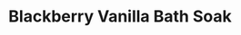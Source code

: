 ---
title: "Blackberry Vanilla Bath Soak"
subtitle: ""
creator: ""
categories: ["bath"]
featuredImage: "../src/assets/images/item/bath/DSC03085.png"
views: ["../src/assets/images/item/bath/DSC03085.png","../src/assets/images/item/bath/DSC03086.png","../src/assets/images/item/bath/DSC03087.png"]
nextItem: []
---